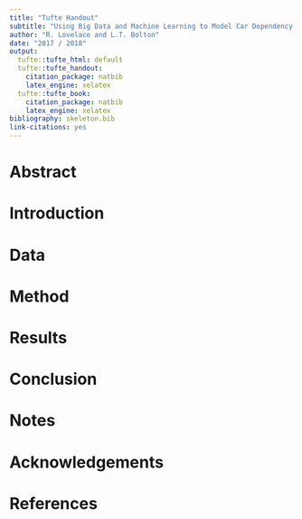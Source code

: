 ```yaml
---
title: "Tufte Handout"
subtitle: "Using Big Data and Machine Learning to Model Car Dependency: An Exploration Using Origin-Destination Data"
author: "R. Lovelace and L.T. Bolton"
date: "2017 / 2018"
output:
  tufte::tufte_html: default
  tufte::tufte_handout:
    citation_package: natbib
    latex_engine: xelatex
  tufte::tufte_book:
    citation_package: natbib
    latex_engine: xelatex
bibliography: skeleton.bib
link-citations: yes
---
```


# Abstract

# Introduction

# Data

# Method

# Results

# Conclusion

# Notes

# Acknowledgements

# References